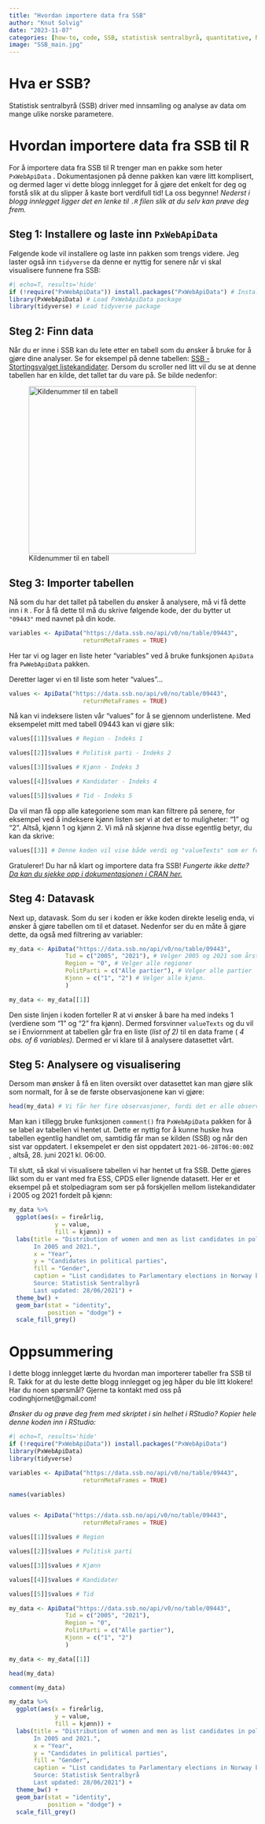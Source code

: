 ```yaml
---
title: "Hvordan importere data fra SSB"
author: "Knut Solvig"
date: "2023-11-07"
categories: [how-to, code, SSB, statistisk sentralbyrå, quantitative, Norwegian]
image: "SSB_main.jpg"
---
```


# Hva er SSB?

Statistisk sentralbyrå (SSB) driver med innsamling og analyse av data om mange ulike norske parametere.

# Hvordan importere data fra SSB til R

For å importere data fra SSB til R trenger man en pakke som heter `PxWebApiData` . Dokumentasjonen på denne pakken kan være litt komplisert, og dermed lager vi dette blogg innlegget for å gjøre det enkelt for deg og forstå slik at du slipper å kaste bort verdifull tid! La oss begynne! *Nederst i blogg innlegget ligger det en lenke til `.R` filen slik at du selv kan prøve deg frem.*

## Steg 1: Installere og laste inn `PxWebApiData`

Følgende kode vil installere og laste inn pakken som trengs videre. Jeg laster også inn `tidyverse` da denne er nyttig for senere når vi skal visualisere funnene fra SSB:

```r
#| echo=T, results='hide'
if (!require("PxWebApiData")) install.packages("PxWebApiData") # Install package PxWebApiData if not found.
library(PxWebApiData) # Load PxWebApiData package
library(tidyverse) # Load tidyverse package
```

## Steg 2: Finn data

Når du er inne i SSB kan du lete etter en tabell som du ønsker å bruke for å gjøre dine analyser. Se for eksempel på denne tabellen: [SSB - Stortingsvalget listekandidater](https://www.ssb.no/valg/stortingsvalg/statistikk/stortingsvalget-listekandidater). Dersom du scroller ned litt vil du se at denne tabellen har en kilde, det tallet tar du vare på. Se bilde nedenfor:

![Kildenummer til en tabell](images/Screenshot%202023-11-07%20at%2010.29.10@2x.png){fig-align="center" width="340"}

## Steg 3: Importer tabellen

Nå som du har det tallet på tabellen du ønsker å analysere, må vi få dette inn i `R` . For å få dette til må du skrive følgende kode, der du bytter ut `"09443"` med navnet på din kode.

```r
variables <- ApiData("https://data.ssb.no/api/v0/no/table/09443",
                     returnMetaFrames = TRUE)
```

Her tar vi og lager en liste heter "variables" ved å bruke funksjonen `ApiData` fra `PwWebApiData` pakken.

Deretter lager vi en til liste som heter "values"...

```r
values <- ApiData("https://data.ssb.no/api/v0/no/table/09443",
                     returnMetaFrames = TRUE)
```

Nå kan vi indeksere listen vår "values" for å se gjennom underlistene. Med eksempelet mitt med tabell 09443 kan vi gjøre slik:

```r
values[[1]]$values # Region - Indeks 1

values[[2]]$values # Politisk parti - Indeks 2

values[[3]]$values # Kjønn - Indeks 3

values[[4]]$values # Kandidater - Indeks 4

values[[5]]$values # Tid - Indeks 5
```

Da vil man få opp alle kategoriene som man kan filtrere på senere, for eksempel ved å indeksere kjønn listen ser vi at det er to muligheter: "1" og "2". Altså, kjønn 1 og kjønn 2. Vi må nå skjønne hva disse egentlig betyr, du kan da skrive:

```r
values[[3]] # Denne koden vil vise både verdi og "valueTexts" som er forklaringen på hva variabelen betyr.
```

Gratulerer! Du har nå klart og importere data fra SSB! *Fungerte ikke dette? [Da kan du sjekke opp i dokumentasjonen i CRAN her.](https://cran.r-project.org/web/packages/PxWebApiData/vignettes/Introduction.html)*

## Steg 4: Datavask

Next up, datavask. Som du ser i koden er ikke koden direkte leselig enda, vi ønsker å gjøre tabellen om til et dataset. Nedenfor ser du en måte å gjøre dette, da også med filtrering av variabler:

```r
my_data <- ApiData("https://data.ssb.no/api/v0/no/table/09443",
                Tid = c("2005", "2021"), # Velger 2005 og 2021 som årstall.
                Region = "0", # Velger alle regioner
                PolitParti = c("Alle partier"), # Velger alle partier
                Kjonn = c("1", "2") # Velger alle kjønn.
                )

my_data <- my_data[[1]]
```

Den siste linjen i koden forteller R at vi ønsker å bare ha med indeks 1 (verdiene som "1" og "2" fra kjønn). Dermed forsvinner `valueTexts` og du vil se i Enviornment at tabellen går fra en liste (*list of 2)* til en data frame ( *4 obs. of 6 variables).* Dermed er vi klare til å analysere datasettet vårt.

## Steg 5: Analysere og visualisering

Dersom man ønsker å få en liten oversikt over datasettet kan man gjøre slik som normalt, for å se de første observasjonene kan vi gjøre:

```r
head(my_data) # Vi får her fire observasjoner, fordi det er alle observasjonene vårt dataset har.
```

Man kan i tillegg bruke funksjonen `comment()` fra `PxWebApiData` pakken for å se label av tabellen vi hentet ut. Dette er nyttig for å kunne huske hva tabellen egentlig handlet om, samtidig får man se kilden (SSB) og når den sist var oppdatert. I eksempelet er den sist oppdatert `2021-06-28T06:00:00Z` , altså, 28. juni 2021 kl. 06:00.

Til slutt, så skal vi visualisere tabellen vi har hentet ut fra SSB. Dette gjøres likt som du er vant med fra ESS, CPDS eller lignende datasett. Her er et eksempel på et stolpediagram som ser på forskjellen mellom listekandidater i 2005 og 2021 fordelt på kjønn:

```r
my_data %>% 
  ggplot(aes(x = fireårlig,
             y = value,
             fill = kjønn)) +
  labs(title = "Distribution of women and men as list candidates in political parties in Norway
       In 2005 and 2021.",
       x = "Year",
       y = "Candidates in political parties",
       fill = "Gender",
       caption = "List candidates to Parlamentary elections in Norway by gender.
       Source: Statistisk Sentralbyrå
       Last updated: 28/06/2021") +
  theme_bw() +
  geom_bar(stat = "identity",
           position = "dodge") +
  scale_fill_grey()
```

# Oppsummering

I dette blogg innlegget lærte du hvordan man importerer tabeller fra SSB til R. Takk for at du leste dette blogg innlegget og jeg håper du ble litt klokere! Har du noen spørsmål? Gjerne ta kontakt med oss på codinghjornet\@gmail.com!

*Ønsker du og prøve deg frem med skriptet i sin helhet i RStudio? Kopier hele denne koden inn i RStudio:*

```r
#| echo=T, results='hide'
if (!require("PxWebApiData")) install.packages("PxWebApiData")
library(PxWebApiData)
library(tidyverse)

variables <- ApiData("https://data.ssb.no/api/v0/no/table/09443",
                     returnMetaFrames = TRUE)

names(variables)


values <- ApiData("https://data.ssb.no/api/v0/no/table/09443",
                     returnMetaFrames = TRUE)

values[[1]]$values # Region

values[[2]]$values # Politisk parti

values[[3]]$values # Kjønn

values[[4]]$values # Kandidater

values[[5]]$values # Tid

my_data <- ApiData("https://data.ssb.no/api/v0/no/table/09443",
                Tid = c("2005", "2021"),
                Region = "0", 
                PolitParti = c("Alle partier"),
                Kjonn = c("1", "2")
                )

my_data <- my_data[[1]]

head(my_data)

comment(my_data)

my_data %>% 
  ggplot(aes(x = fireårlig,
             y = value,
             fill = kjønn)) +
  labs(title = "Distribution of women and men as list candidates in political parties in Norway
       In 2005 and 2021.",
       x = "Year",
       y = "Candidates in political parties",
       fill = "Gender",
       caption = "List candidates to Parlamentary elections in Norway by gender.
       Source: Statistisk Sentralbyrå
       Last updated: 28/06/2021") +
  theme_bw() +
  geom_bar(stat = "identity",
           position = "dodge") +
  scale_fill_grey()
```
